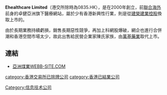 '''Ehealthcare Limited'''（港交所除時為0835.HK），是在2000年創立，前[[聯合海外|聯合海外]]前身的卓健亞洲旗下醫療網站，屬於少有香港新興性行業，則是從[[建榮建業控股|建榮建業控股]]換取上市的。

由於長期業務持續虧損，銷售長期惡性競爭，再加上科網股爆破，網企也進行合併潮和香港空間市場太少，故此出售給民營企業家陳氏家族，由[[萬基藥業|萬基藥業]]取代上市。

== 連結 ==
*[http://webb-site.com/dbpub/orgdata.asp?code=835 亞洲煤業WEBB-SITE.COM]{{Wayback|url=http://webb-site.com/dbpub/orgdata.asp?code=835 |date=20190216004035 }}

[[category:香港交易所已除牌公司|category:香港交易所已除牌公司]]
[[Category:信息技术公司|Category:信息技术公司]]
[[category:香港已結業公司|category:香港已結業公司]]